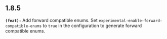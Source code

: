 ## 1.8.5

**`(feat):`** Add forward compatible enums. Set `experimental-enable-forward-compatible-enums` to `true` in the configuration to generate forward compatible enums.
